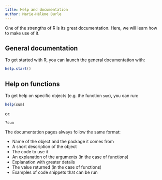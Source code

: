 ```yaml
---
title: Help and documentation
author: Marie-Hélène Burle
---
```


:::{.def}

One of the strengths of R is its great documentation. Here, we will learn how to make use of it.

:::

## General documentation

To get started with R, you can launch the general documentation with:

```.r
help.start()
```

## Help on functions

To get help on specific objects (e.g. the function `sum`), you can run:

```.r
help(sum)
```

or:

```.r
?sum
```

:::{.info}

The documentation pages always follow the same format:

- Name of the object and the package it comes from
- A short description of the object
- The code to use it
- An explanation of the arguments (in the case of functions)
- Explanation with greater details
- The value returned (in the case of functions)
- Examples of code snippets that can be run

:::
